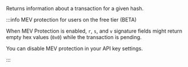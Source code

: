 Returns information about a transaction for a given hash.

:::info MEV protection for users on the free tier (BETA)

When MEV Protection is enabled, `r`, `s`, and `v` signature fields might return empty hex values (`0x0`)
while the transaction is pending.

You can disable MEV protection in your API key settings.

:::